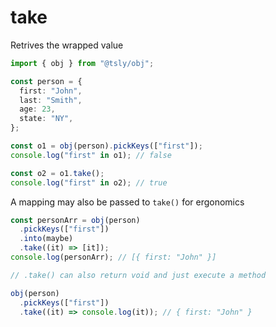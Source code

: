 # take

Retrives the wrapped value

```ts copy codesandbox=tsly
import { obj } from "@tsly/obj";

const person = {
  first: "John",
  last: "Smith",
  age: 23,
  state: "NY",
};

const o1 = obj(person).pickKeys(["first"]);
console.log("first" in o1); // false

const o2 = o1.take();
console.log("first" in o2); // true
```

A mapping may also be passed to `take()` for ergonomics

```ts copy codesandbox=tsly
const personArr = obj(person)
  .pickKeys(["first"])
  .into(maybe)
  .take((it) => [it]);
console.log(personArr); // [{ first: "John" }]

// .take() can also return void and just execute a method

obj(person)
  .pickKeys(["first"])
  .take((it) => console.log(it)); // { first: "John" }
```